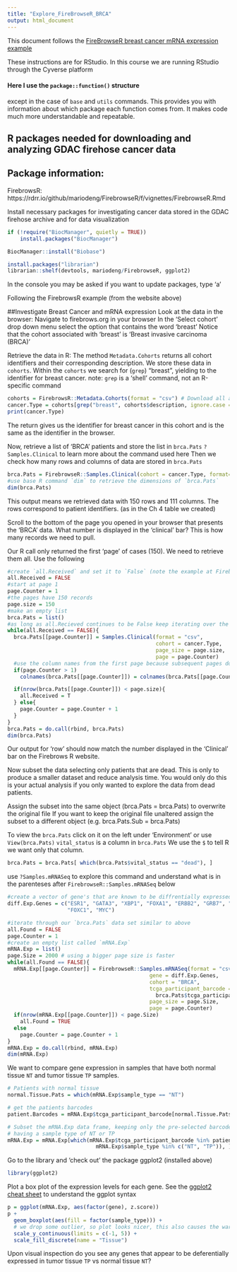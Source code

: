 ```yaml
---
title: "Explore_FireBrowseR_BRCA"
output: html_document
---
```


This document follows the [FireBrowseR breast cancer mRNA expression example](https://rdrr.io/github/mariodeng/FirebrowseR/f/vignettes/FirebrowseR.Rmd#:~:text=Example%2C%20Breast%20Cancer%20mRNA%20expression)

These instructions are for RStudio. 
In this course we are running RStudio through the Cyverse platform


#### Here I use the `package::function()` structure  
except in the case of `base` and `utils` commands. This provides you with information about which package each function comes from. It makes code much more understandable and repeatable.

## R packages needed for downloading and analyzing GDAC firehose cancer data
## Package information:

FirebrowsR: https://rdrr.io/github/mariodeng/FirebrowseR/f/vignettes/FirebrowseR.Rmd

Install necessary packages for investigating cancer data stored in the GDAC firehose archive and for data visualization
```r
if (!require("BiocManager", quietly = TRUE))
    install.packages("BiocManager")

BiocManager::install("Biobase")

install.packages("librarian")
librarian::shelf(devtools, mariodeng/FirebrowseR, ggplot2)
```
In the console you may be asked if you want to update packages, type 'a'

Following the FirebrowsR example (from the website above)

##Investigate Breast Cancer and mRNA expression
Look at the data in the browser:
Navigate to firebrows.org in your browser
In the 'Select cohort' drop down menu select the option that contains the word 'breast'
Notice that the cohort associated with 'breast' is 'Breast invasive carcinoma (BRCA)'

Retrieve the data in R:
The method `Metadata.Cohorts` returns all cohort identifiers and their corresponding description. We store these data in `cohorts`. 
Within the `cohorts` we search for (`grep`) "breast", yielding to the identifier for breast cancer.
note: `grep` is a 'shell' command, not an R-specific command
```r
cohorts = FirebrowsR::Metadata.Cohorts(format = "csv") # Download all available cohorts
cancer.Type = cohorts[grep("breast", cohorts$description, ignore.case = T), 1]
print(cancer.Type)
```

The return gives us the identifier for breast cancer in this cohort and is the same as the identifier in the browser.

Now, retrieve a list of 'BRCA' patients and store the list in `brca.Pats`
`?Samples.Clinical` to learn more about the command used here
Then we check how many rows and columns of data are stored in `brca.Pats`
```r
brca.Pats = FirebrowseR::Samples.Clinical(cohort = cancer.Type, format="tsv")
#use base R command `dim` to retrieve the dimensions of `brca.Pats`
dim(brca.Pats)
```
This output means we retrieved data with 150 rows and 111 columns. The rows correspond to patient identifiers. (as in the Ch 4 table we created)

Scroll to the bottom of the page you opened in your browser that presents the 'BRCA' data. 
What number is displayed in the 'clinical' bar? This is how many records we need to pull.

Our R call only returned the first 'page' of cases (150). We need to retrieve them all. 
Use the following
```r
#create `all.Received` and set it to `False` (note the example at Firebrowse R uses the `F` shorthand, we will speall it out to ensure clarity)
all.Received = FALSE
#start at page 1
page.Counter = 1
#the pages have 150 records
page.size = 150
#make an empty list
brca.Pats = list()
#as long as all.Recieved continues to be False keep iterating over the pages and storing the results in the brca.Pats list
while(all.Received == FALSE){
  brca.Pats[[page.Counter]] = Samples.Clinical(format = "csv",
                                               cohort = cancer.Type,
                                               page_size = page.size,
                                               page = page.Counter)
  #use the column names from the first page because subsequent pages don't have col names
  if(page.Counter > 1)
    colnames(brca.Pats[[page.Counter]]) = colnames(brca.Pats[[page.Counter-1]])

  if(nrow(brca.Pats[[page.Counter]]) < page.size){
    all.Received = T
  } else{
    page.Counter = page.Counter + 1
  }
}
brca.Pats = do.call(rbind, brca.Pats)
dim(brca.Pats)
```
Our output for 'row' should now match the number displayed in the 'Clinical' bar on the Firebrows R website. 

Now subset the data selecting only patients that are dead. This is only to produce a smaller dataset and reduce analysis time. You would only do this is your actual analysis if you only wanted to explore the data from dead patients. 

Assign the subset into the same object (brca.Pats = brca.Pats) to overwrite the original file If you want to keep the original file unaltered assign the subset to a different object (e.g. brca.Pats.Sub = brca.Pats)

To view the `brca.Pats` click on it on the left under 'Environment' or use `View(brca.Pats)`
`vital_status` is a column in `brca.Pats` We use the `$` to tell R we want only that column. 
```r
brca.Pats = brca.Pats[ which(brca.Pats$vital_status == "dead"), ]
```

use `?Samples.mRNASeq` to explore this command and understand what is in the parenteses after `FirebrowseR::Samples.mRNASeq` below
```r
#create a vector of gene's that are known to be diffrentially expressed in breast cancer
diff.Exp.Genes = c("ESR1", "GATA3", "XBP1", "FOXA1", "ERBB2", "GRB7", "EGFR",
                   "FOXC1", "MYC")

#iterate through our `brca.Pats` data set similar to above
all.Found = FALSE
page.Counter = 1
#create an empty list called `mRNA.Exp`
mRNA.Exp = list()
page.Size = 2000 # using a bigger page size is faster
while(all.Found == FALSE){
  mRNA.Exp[[page.Counter]] = FirebrowseR::Samples.mRNASeq(format = "csv",
                                             gene = diff.Exp.Genes,
                                             cohort = "BRCA",
                                             tcga_participant_barcode =
                                               brca.Pats$tcga_participant_barcode,
                                             page_size = page.Size,
                                             page = page.Counter)
  if(nrow(mRNA.Exp[[page.Counter]]) < page.Size)
    all.Found = TRUE
  else
    page.Counter = page.Counter + 1
}
mRNA.Exp = do.call(rbind, mRNA.Exp)
dim(mRNA.Exp)
```

We want to compare gene expression in samples that have both normal tissue `NT` and tumor tissue `TP` samples. 
```r
# Patients with normal tissue
normal.Tissue.Pats = which(mRNA.Exp$sample_type == "NT")

# get the patients barcodes
patient.Barcodes = mRNA.Exp$tcga_participant_barcode[normal.Tissue.Pats]

# Subset the mRNA.Exp data frame, keeping only the pre-selected barcodes AND
# having a sample type of NT or TP
mRNA.Exp = mRNA.Exp[which(mRNA.Exp$tcga_participant_barcode %in% patient.Barcodes &
                            mRNA.Exp$sample_type %in% c("NT", "TP")), ]
```

Go to the library and 'check out' the package ggplot2 (installed above)

```r
library(ggplot2)
```

Plot a box plot of the expression levels for each gene.
See the [ggplot2 cheat sheet](https://www.rstudio.com/resources/cheatsheets/) to understand the ggplot syntax
```r
p = ggplot(mRNA.Exp, aes(factor(gene), z.score))
p +
  geom_boxplot(aes(fill = factor(sample_type))) +
  # we drop some outlier, so plot looks nicer, this also causes the warning
  scale_y_continuous(limits = c(-1, 5)) +
  scale_fill_discrete(name = "Tissue")
```
Upon visual inspection do you see any genes that appear to be deferentially expressed in tumor tissue `TP` vs normal tissue `NT`? 
